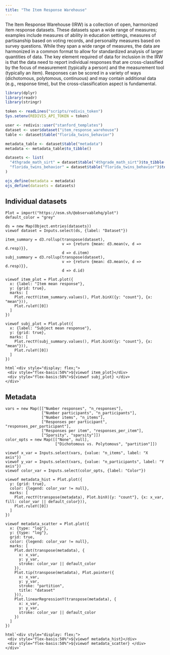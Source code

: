 ```yaml
---
title: "The Item Response Warehouse"
---
```


The Item Response Warehouse (IRW) is a collection of open, harmonized item response datasets. These datasets span a wide range of measures; examples include measures of ability in education settings, measures of partisanship based on voting records, and personality measures based on survey questions. While they span a wide range of measures, the data are harmonized in a common format to allow for standardized analysis of larger quantities of data. The key element required of data for inclusion in the IRW is that the data need to report individual responses that are cross-classified by the focus of measurement (typically a person) and the measurement tool (typically an item). Responses can be scored in a variety of ways (dichotomous, polytomous, continuous) and may contain additional data (e.g., response time), but the cross-classification aspect is fundamental. 

```r
library(dplyr)
library(readr)
library(stringr)
```

```r
token <- readLines("scripts/redivis_token")
Sys.setenv(REDIVIS_API_TOKEN = token)

user <- redivis::user("stanford_templates")
dataset <- user$dataset("item_response_warehouse")
table <- dataset$table("florida_twins_behavior")

metadata_table <- dataset$table("metadata")
metadata <- metadata_table$to_tibble()

datasets <- list(
  "4thgrade_math_sirt" = dataset$table("4thgrade_math_sirt")$to_tibble(),
  "florida_twins_behavior" = dataset$table("florida_twins_behavior")$to_tibble()
)
```

```r
ojs_define(metadata = metadata)
ojs_define(datasets = datasets)
```

## Individual datasets

```ojs
Plot = import("https://esm.sh/@observablehq/plot") 
default_color = "grey"

ds = new Map(Object.entries(datasets))
viewof dataset = Inputs.select(ds, {label: "Dataset"})

item_summary = d3.rollup(transpose(dataset),
                         v => {return {mean: d3.mean(v, d => d.resp)}},
                         d => d.item)
subj_summary = d3.rollup(transpose(dataset),
                         v => {return {mean: d3.mean(v, d => d.resp)}},
                         d => d.id)

viewof item_plot = Plot.plot({
  x: {label: "Item mean response"},
  y: {grid: true},
  marks: [
    Plot.rectY(item_summary.values(), Plot.binX({y: "count"}, {x: "mean"})),
    Plot.ruleY([0])
  ]
})

viewof subj_plot = Plot.plot({
  x: {label: "Subject mean response"},
  y: {grid: true},
  marks: [
    Plot.rectY(subj_summary.values(), Plot.binX({y: "count"}, {x: "mean"})),
    Plot.ruleY([0])
  ]
})

html`<div style="display: flex;">
 <div style="flex-basis:50%">${viewof item_plot}</div>
 <div style="flex-basis:50%">${viewof subj_plot} </div>
</div>`
```

## Metadata

```ojs
vars = new Map([["Number responses", "n_responses"],
                ["Number participants", "n_participants"],
                ["Number items", "n_items"],
                ["Responses per participant", "responses_per_participant"],
                ["Responses per item", "responses_per_item"],
                ["Sparsity", "sparsity"]])
color_opts = new Map([["None", null],
                      ["Dichotomous vs. Polytomous", "partition"]])

viewof x_var = Inputs.select(vars, {value: "n_items", label: "X axis"})
viewof y_var = Inputs.select(vars, {value: "n_participants", label: "Y axis"})
viewof color_var = Inputs.select(color_opts, {label: "Color"})
```

```ojs
viewof metadata_hist = Plot.plot({
  y: {grid: true},
  color: {legend: color_var != null},
  marks: [
    Plot.rectY(transpose(metadata), Plot.binX({y: "count"}, {x: x_var, fill: color_var || default_color})),
    Plot.ruleY([0])
  ]
})

viewof metadata_scatter = Plot.plot({
  x: {type: "log"},
  y: {type: "log"},
  grid: true,
  color: {legend: color_var != null},
  marks: [
    Plot.dot(transpose(metadata), {
      x: x_var,
      y: y_var, 
      stroke: color_var || default_color
    }),
    Plot.tip(transpose(metadata), Plot.pointer({
      x: x_var,
      y: y_var,
      stroke: "partition",
      title: "dataset"
    })),
    Plot.linearRegressionY(transpose(metadata), {
      x: x_var, 
      y: y_var, 
      stroke: color_var || default_color
    })
  ]
})

html`<div style="display: flex;">
 <div style="flex-basis:50%">${viewof metadata_hist}</div>
 <div style="flex-basis:50%">${viewof metadata_scatter} </div>
</div>`
```
